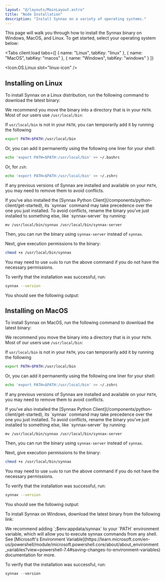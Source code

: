 ```yaml
---
layout: "@/layouts/MainLayout.astro"
title: "Node Installation"
description: "Install Synnax on a variety of operating systems."
---
```




This page will walk you through how to install the Synnax binary on Windows, MacOS, and
Linux. To get started, select your operating system below:

<Tabs
    client:load
    tabs={[
        { name: "Linux", tabKey: "linux" },
        { name: "MacOS", tabKey: "macos" },
        { name: "Windows", tabKey: "windows" }
    ]}
>
<Icon.OS.Linux slot="linux-icon" />
<Fragment slot="linux">

## Installing on Linux

To install Synnax on a Linux distribution, run the following command to download the latest
binary:

<SynnaxDownloadURL os="linux"  />

We recommend you move the binary into a directory that is in your `PATH`. Most of our users
use `/usr/local/bin`:

<SynnaxMoveCommand os="linux" />

If `usr/local/bin` is not in your `PATH`, you can temporarily add it by running the following

```bash
export PATH=$PATH:/usr/local/bin
```

Or, you can add it permanently using the following one liner for your shell:

```bash
echo 'export PATH=$PATH:/usr/local/bin' >> ~/.bashrc
```

Or, for `zsh`:

```bash
echo 'export PATH=$PATH:/usr/local/bin' >> ~/.zshrc
```

If any previous versions of Synnax are installed and available on your `PATH`, you
may need to remove them to avoid conflicts.

<Note variant="warning">
If you've also installed the [Synnax Python Client](/components/python-client/get-started),
its `synnax` command may take precedence over the one you just installed. To avoid conflicts,
rename the binary you've just installed to something else, like `synnax-server` by running:

```
mv /usr/local/bin/synnax /usr/local/bin/synnax-server
```

Then, you can run the binary using `synnax-server` instead of `synnax`.
</Note>

Next, give execution permissions to the binary:

```bash
chmod +x /usr/local/bin/synnax
```

You may need to use `sudo` to run the above command if you do not have the 
necessary permissions.

To verify that the installation was successful, run:

```bash
synnax --version
```

You should see the following output:

<SynnaxVersionOutput />
</Fragment>
<Icon.OS.MacOS slot="macos-icon" />
<Fragment slot="macos">

## Installing on MacOS

To install Synnax on MacOS, run the following command to download the latest binary:

<SynnaxDownloadURL os="macos"  />

We recommend you move the binary into a directory that is in your `PATH`. Most of our users
use `/usr/local/bin`:

<SynnaxMoveCommand os="macos" />

If `usr/local/bin` is not in your `PATH`, you can temporarily add it by running the following

```bash
export PATH=$PATH:/usr/local/bin
```

Or, you can add it permanently using the following one liner for your shell:

```bash
echo 'export PATH=$PATH:/usr/local/bin' >> ~/.zshrc
```

If any previous versions of Synnax are installed and available on your `PATH`, you
may need to remove them to avoid conflicts.

<Note variant="warning">
If you've also installed the [Synnax Python Client](/components/python-client/get-started),
its `synnax` command may take precedence over the one you just installed. To avoid conflicts,
rename the binary you've just installed to something else, like `synnax-server` by running:

```
mv /usr/local/bin/synnax /usr/local/bin/synnax-server
```

Then, you can run the binary using `synnax-server` instead of `synnax`.
</Note>

Next, give execution permissions to the binary:

```bash
chmod +x /usr/local/bin/synnax
```

You may need to use `sudo` to run the above command if you do not have the
necessary permissions.

To verify that the installation was successful, run:

```bash
synnax --version
```

You should see the following output:

<SynnaxVersionOutput />

</Fragment>
<Icon.OS.Windows slot="windows-icon" />
<Fragment slot="windows">

To install Synnax on Windows, download the latest binary from the following link:

<SynnaxDownloadURL os="windows" />

<Note variant="info">
 We recommend adding `;$env:appdata/synnax` to your `PATH` environment variable, which 
will allow you to execute synnax commands from any shell. See [Microsoft's Environment Variable](https://learn.microsoft.com/en-us/powershell/module/microsoft.powershell.core/about/about_environment_variables?view=powershell-7.4#saving-changes-to-environment-variables)
documentation for more.
</Note>

To verify that the installation was successful, run:

```powershell
synnax --version
```

</Fragment>
</Tabs>

